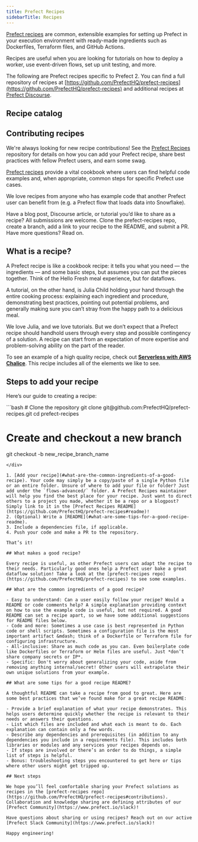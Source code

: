 ```yaml
---
title: Prefect Recipes
sidebarTitle: Recipes
---
```



[Prefect recipes](https://github.com/PrefectHQ/prefect-recipes) are common, extensible examples for setting up Prefect in your execution environment with ready-made ingredients such as Dockerfiles, Terraform files, and GitHub Actions.

Recipes are useful when you are looking for tutorials on how to deploy a worker, use event-driven flows, set up unit testing, and more.

The following are Prefect recipes specific to Prefect 2. You can find a full repository of recipes at [https://github.com/PrefectHQ/prefect-recipes](https://github.com/PrefectHQ/prefect-recipes) and additional recipes at [Prefect Discourse](https://discourse.prefect.io/).

## Recipe catalog





## Contributing recipes

We're always looking for new recipe contributions! See the [Prefect Recipes](https://github.com/PrefectHQ/prefect-recipes#contributing--swag-) repository for details on how you can add your Prefect recipe, share best practices with fellow Prefect users, and earn some swag.

[Prefect recipes](https://github.com/PrefectHQ/prefect-recipes) provide a vital cookbook where users can find helpful code examples and, when appropriate, common steps for specific Prefect use cases.

We love recipes from anyone who has example code that another Prefect user can benefit from (e.g. a Prefect flow that loads data into Snowflake).

Have a blog post, Discourse article, or tutorial you’d like to share as a recipe? All submissions are welcome. Clone the prefect-recipes repo, create a branch, add a link to your recipe to the README, and submit a PR. Have more questions? Read on.

## What is a recipe?

A Prefect recipe is like a cookbook recipe: it tells you what you need &mdash; the ingredients &mdash; and some basic steps, but assumes you can put the pieces together. Think of the Hello Fresh meal experience, but for dataflows.

A tutorial, on the other hand, is Julia Child holding your hand through the entire cooking process: explaining each ingredient and procedure, demonstrating best practices, pointing out potential problems, and generally making sure you can’t stray from the happy path to a delicious meal.

We love Julia, and we love tutorials. But we don’t expect that a Prefect recipe should handhold users through every step and possible contingency of a solution. A recipe can start from an expectation of more expertise and problem-solving ability on the part of the reader.

To see an example of a high quality recipe, check out **[Serverless with AWS Chalice](https://github.com/PrefectHQ/prefect-recipes/tree/main/flows-advanced/serverless)**. This recipe includes all of the elements we like to see.

## Steps to add your recipe

Here’s our guide to creating a recipe:

<div class="terminal">
```bash
# Clone the repository
git clone git@github.com:PrefectHQ/prefect-recipes.git
cd prefect-recipes

# Create and checkout a new branch

git checkout -b new_recipe_branch_name

```
</div>

1. [Add your recipe](#what-are-the-common-ingredients-of-a-good-recipe). Your code may simply be a copy/paste of a single Python file or an entire folder. Unsure of where to add your file or folder? Just add under the `flows-advanced/` folder. A Prefect Recipes maintainer will help you find the best place for your recipe. Just want to direct others to a project you made, whether it be a repo or a blogpost? Simply link to it in the [Prefect Recipes README](https://github.com/PrefectHQ/prefect-recipes#readme)!
2. (Optional) Write a [README](#what-are-some-tips-for-a-good-recipe-readme).
3. Include a dependencies file, if applicable.
4. Push your code and make a PR to the repository.

That’s it! 

## What makes a good recipe?

Every recipe is useful, as other Prefect users can adapt the recipe to their needs. Particularly good ones help a Prefect user bake a great dataflow solution! Take a look at the [prefect-recipes repo](https://github.com/PrefectHQ/prefect-recipes) to see some examples.

## What are the common ingredients of a good recipe?

- Easy to understand: Can a user easily follow your recipe? Would a README or code comments help? A simple explanation providing context on how to use the example code is useful, but not required. A good README can set a recipe apart, so we have some additional suggestions for README files below.
- Code and more: Sometimes a use case is best represented in Python code or shell scripts. Sometimes a configuration file is the most important artifact &mdash; think of a Dockerfile or Terraform file for configuring infrastructure.
- All-inclusive: Share as much code as you can. Even boilerplate code like Dockerfiles or Terraform or Helm files are useful. Just *don’t share company secrets or IP*.
- Specific: Don't worry about generalizing your code, aside from removing anything internal/secret! Other users will extrapolate their own unique solutions from your example.

## What are some tips for a good recipe README?

A thoughtful README can take a recipe from good to great. Here are some best practices that we’ve found make for a great recipe README:

- Provide a brief explanation of what your recipe demonstrates. This helps users determine quickly whether the recipe is relevant to their needs or answers their questions.
- List which files are included and what each is meant to do. Each explanation can contain only a few words.
- Describe any dependencies and prerequisites (in addition to any dependencies you include in a requirements file). This includes both libraries or modules and any services your recipes depends on.
- If steps are involved or there’s an order to do things, a simple list of steps is helpful.
- Bonus: troubleshooting steps you encountered to get here or tips where other users might get tripped up.

## Next steps

We hope you’ll feel comfortable sharing your Prefect solutions as recipes in the [prefect-recipes repo](https://github.com/PrefectHQ/prefect-recipes#contributions). Collaboration and knowledge sharing are defining attributes of our [Prefect Community](https://www.prefect.io/slack)! 

Have questions about sharing or using recipes? Reach out on our active [Prefect Slack Community](https://www.prefect.io/slack)!

Happy engineering!
